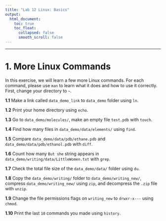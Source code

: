 ```yaml
---
title: "Lab 12 Linux: Basics"
output:
  html_document:
    toc: true
    toc_float:
      collapsed: false
      smooth_scroll: false
---
```


***

# 1. More Linux Commands

In this exercise, we will learn a few more Linux commands. For each command, please use `man` to learn what it does and how to use it correctly. First, change your directory to `~`.

**1.1** Make a link called `data_demo_link` to `data_demo` folder using `ln`.

**1.2** Print your home directory using `echo`.

**1.3** Go to `data_demo/molecules/`, make an empty file `test.pdb` with `touch`.

**1.4** Find how many files in `data_demo/data/elements/` using `find`.

**1.5** Compare `data_demo/data/pdb/ethane.pdb` and `data_demo/data/pdb/ethanol.pdb` with `diff`.

**1.6** Count how many `But she` string appears in `data_demo/writing/data/LittleWomen.txt` with `grep`.

**1.7** Check the total file size of the `data_demo/data/` folder using `du`.

**1.8** Copy the `data_demo/writing/` folder to `data_demo/writing_new/`, compress `data_demo/writing_new/` using `zip`, and decompress the `.zip` file with `unzip`.

**1.9** Change the file permissions flags on `writing_new` to `drwxr-x---` using `chmod`.

**1.10** Print the last `10` commands you made using `history`.